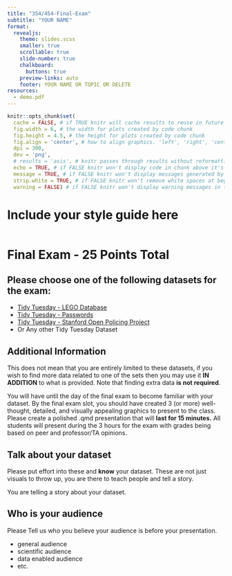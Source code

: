 ```yaml
---
title: "354/454-Final-Exam"
subtitle: "YOUR NAME"
format:
  revealjs: 
    theme: slides.scss
    smaller: true
    scrollable: true
    slide-number: true
    chalkboard:
      buttons: true
    preview-links: auto
    footer: YOUR NAME OR TOPIC OR DELETE
resources:
  - demo.pdf
---
```


```r

knitr::opts_chunk$set(
  cache = FALSE, # if TRUE knitr will cache results to reuse in future knits
  fig.width = 6, # the width for plots created by code chunk
  fig.height = 4.5, # the height for plots created by code chunk
  fig.align = 'center', # how to align graphics. 'left', 'right', 'center'
  dpi = 300,
  dev = 'png',
  # results = 'asis', # knitr passes through results without reformatting
  echo = TRUE, # if FALSE knitr won't display code in chunk above it's results
  message = TRUE, # if FALSE knitr won't display messages generated by code
  strip.white = TRUE, # if FALSE knitr won't remove white spaces at beg or end
  warning = FALSE) # if FALSE knitr won't display warning messages in the doc

```

# Include your style guide here {-}

```r


```

# Final Exam - 25 Points Total

## Please choose **one** of the following datasets for the exam:

- [Tidy Tuesday - LEGO Database](https://github.com/rfordatascience/tidytuesday/tree/master/data/2022/2022-09-06)
- [Tidy Tuesday - Passwords](https://github.com/rfordatascience/tidytuesday/blob/master/data/2020/2020-01-14/readme.md)
- [Tidy Tuesday - Stanford Open Policing Project](https://github.com/rfordatascience/tidytuesday/tree/master/data/2019/2019-03-19)
- Or Any other Tidy Tuesday Dataset

## Additional Information

This does not mean that you are entirely limited to these datasets, if you wish to find more data related to one of the sets then you may use it **IN ADDITION** to what is provided. Note that finding extra data **is not required**.

You will have until the day of the final exam to become familiar with your dataset. By the final exam slot, you should have created 3 (or more) well-thought, detailed, and visually appealing graphics to present to the class. Please create a polished .qmd presentation that will **last for 15 minutes.** All students will present during the 3 hours for the exam with grades being based on peer and professor/TA opinions.

## Talk about your dataset

Please put effort into these and **know** your dataset. These are not just visuals to throw up, you are there to teach people and tell a story.

You are telling a story about your dataset.

## Who is your audience

Please Tell us who you believe your audience is before your presentation.

- general audience
- scientific audience
- data enabled audience
- etc.